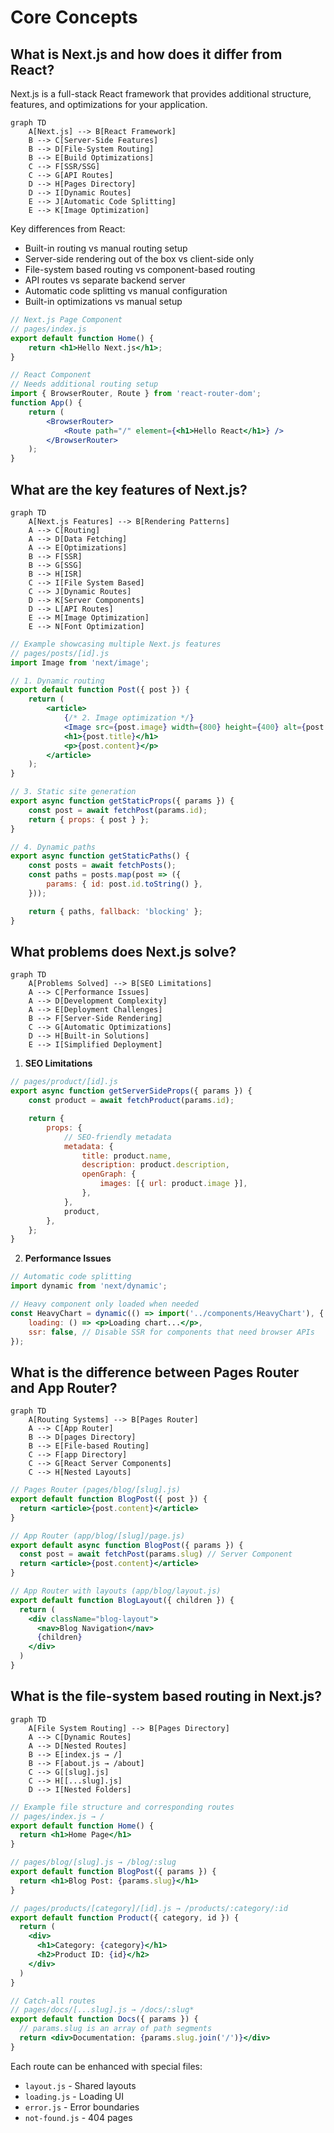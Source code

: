 # Core Concepts

## What is Next.js and how does it differ from React?

Next.js is a full-stack React framework that provides additional structure, features, and optimizations for your application.

```mermaid
graph TD
    A[Next.js] --> B[React Framework]
    B --> C[Server-Side Features]
    B --> D[File-System Routing]
    B --> E[Build Optimizations]
    C --> F[SSR/SSG]
    C --> G[API Routes]
    D --> H[Pages Directory]
    D --> I[Dynamic Routes]
    E --> J[Automatic Code Splitting]
    E --> K[Image Optimization]
```

Key differences from React:

-   Built-in routing vs manual routing setup
-   Server-side rendering out of the box vs client-side only
-   File-system based routing vs component-based routing
-   API routes vs separate backend server
-   Automatic code splitting vs manual configuration
-   Built-in optimizations vs manual setup

```jsx
// Next.js Page Component
// pages/index.js
export default function Home() {
    return <h1>Hello Next.js</h1>;
}

// React Component
// Needs additional routing setup
import { BrowserRouter, Route } from 'react-router-dom';
function App() {
    return (
        <BrowserRouter>
            <Route path="/" element={<h1>Hello React</h1>} />
        </BrowserRouter>
    );
}
```

## What are the key features of Next.js?

```mermaid
graph TD
    A[Next.js Features] --> B[Rendering Patterns]
    A --> C[Routing]
    A --> D[Data Fetching]
    A --> E[Optimizations]
    B --> F[SSR]
    B --> G[SSG]
    B --> H[ISR]
    C --> I[File System Based]
    C --> J[Dynamic Routes]
    D --> K[Server Components]
    D --> L[API Routes]
    E --> M[Image Optimization]
    E --> N[Font Optimization]
```

```jsx
// Example showcasing multiple Next.js features
// pages/posts/[id].js
import Image from 'next/image';

// 1. Dynamic routing
export default function Post({ post }) {
    return (
        <article>
            {/* 2. Image optimization */}
            <Image src={post.image} width={800} height={400} alt={post.title} />
            <h1>{post.title}</h1>
            <p>{post.content}</p>
        </article>
    );
}

// 3. Static site generation
export async function getStaticProps({ params }) {
    const post = await fetchPost(params.id);
    return { props: { post } };
}

// 4. Dynamic paths
export async function getStaticPaths() {
    const posts = await fetchPosts();
    const paths = posts.map(post => ({
        params: { id: post.id.toString() },
    }));

    return { paths, fallback: 'blocking' };
}
```

## What problems does Next.js solve?

```mermaid
graph TD
    A[Problems Solved] --> B[SEO Limitations]
    A --> C[Performance Issues]
    A --> D[Development Complexity]
    A --> E[Deployment Challenges]
    B --> F[Server-Side Rendering]
    C --> G[Automatic Optimizations]
    D --> H[Built-in Solutions]
    E --> I[Simplified Deployment]
```

1. **SEO Limitations**

```jsx
// pages/product/[id].js
export async function getServerSideProps({ params }) {
    const product = await fetchProduct(params.id);

    return {
        props: {
            // SEO-friendly metadata
            metadata: {
                title: product.name,
                description: product.description,
                openGraph: {
                    images: [{ url: product.image }],
                },
            },
            product,
        },
    };
}
```

2. **Performance Issues**

```jsx
// Automatic code splitting
import dynamic from 'next/dynamic';

// Heavy component only loaded when needed
const HeavyChart = dynamic(() => import('../components/HeavyChart'), {
    loading: () => <p>Loading chart...</p>,
    ssr: false, // Disable SSR for components that need browser APIs
});
```

## What is the difference between Pages Router and App Router?

```mermaid
graph TD
    A[Routing Systems] --> B[Pages Router]
    A --> C[App Router]
    B --> D[pages Directory]
    B --> E[File-based Routing]
    C --> F[app Directory]
    C --> G[React Server Components]
    C --> H[Nested Layouts]
```

```jsx
// Pages Router (pages/blog/[slug].js)
export default function BlogPost({ post }) {
  return <article>{post.content}</article>
}

// App Router (app/blog/[slug]/page.js)
export default async function BlogPost({ params }) {
  const post = await fetchPost(params.slug) // Server Component
  return <article>{post.content}</article>
}

// App Router with layouts (app/blog/layout.js)
export default function BlogLayout({ children }) {
  return (
    <div className="blog-layout">
      <nav>Blog Navigation</nav>
      {children}
    </div>
  )
}
```

## What is the file-system based routing in Next.js?

```mermaid
graph TD
    A[File System Routing] --> B[Pages Directory]
    A --> C[Dynamic Routes]
    A --> D[Nested Routes]
    B --> E[index.js → /]
    B --> F[about.js → /about]
    C --> G[[slug].js]
    C --> H[[...slug].js]
    D --> I[Nested Folders]
```

```jsx
// Example file structure and corresponding routes
// pages/index.js → /
export default function Home() {
  return <h1>Home Page</h1>
}

// pages/blog/[slug].js → /blog/:slug
export default function BlogPost({ params }) {
  return <h1>Blog Post: {params.slug}</h1>
}

// pages/products/[category]/[id].js → /products/:category/:id
export default function Product({ category, id }) {
  return (
    <div>
      <h1>Category: {category}</h1>
      <h2>Product ID: {id}</h2>
    </div>
  )
}

// Catch-all routes
// pages/docs/[...slug].js → /docs/:slug*
export default function Docs({ params }) {
  // params.slug is an array of path segments
  return <div>Documentation: {params.slug.join('/')}</div>
}
```

Each route can be enhanced with special files:

-   `layout.js` - Shared layouts
-   `loading.js` - Loading UI
-   `error.js` - Error boundaries
-   `not-found.js` - 404 pages
